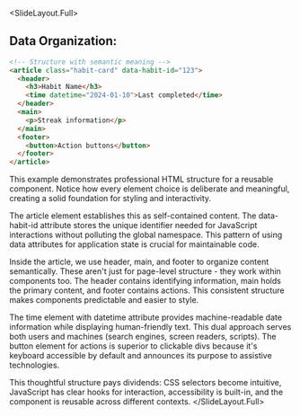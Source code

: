 
<SlideLayout.Full>
## Data Organization:
```html
<!-- Structure with semantic meaning -->
<article class="habit-card" data-habit-id="123">
  <header>
    <h3>Habit Name</h3>
    <time datetime="2024-01-10">Last completed</time>
  </header>
  <main>
    <p>Streak information</p>
  </main>
  <footer>
    <button>Action buttons</button>
  </footer>
</article>
```

<Notes>
This example demonstrates professional HTML structure for a reusable component. Notice how every element choice is deliberate and meaningful, creating a solid foundation for styling and interactivity.

The article element establishes this as self-contained content. The data-habit-id attribute stores the unique identifier needed for JavaScript interactions without polluting the global namespace. This pattern of using data attributes for application state is crucial for maintainable code.

Inside the article, we use header, main, and footer to organize content semantically. These aren't just for page-level structure - they work within components too. The header contains identifying information, main holds the primary content, and footer contains actions. This consistent structure makes components predictable and easier to style.

The time element with datetime attribute provides machine-readable date information while displaying human-friendly text. This dual approach serves both users and machines (search engines, screen readers, scripts). The button element for actions is superior to clickable divs because it's keyboard accessible by default and announces its purpose to assistive technologies.

This thoughtful structure pays dividends: CSS selectors become intuitive, JavaScript has clear hooks for interaction, accessibility is built-in, and the component is reusable across different contexts.
</Notes>
</SlideLayout.Full>